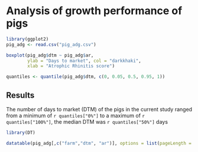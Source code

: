 # Analysis of growth performance of pigs

```r

library(ggplot2)
pig_adg <- read.csv("pig_adg.csv")

boxplot(pig_adg$dtm ~ pig_adg$ar,
        ylab = "Days to market", col = "darkkhaki",
        xlab = "Atrophic Rhinitis score")

quantiles <- quantile(pig_adg$dtm, c(0, 0.05, 0.5, 0.95, 1))

```

## Results

The number of days to market (DTM) of the pigs in the current study
ranged from a minimum of `r quantiles["0%"]` to a maximum of
`r quantiles["100%"]`, the median DTM was `r quantiles["50%"]` days


```r

library(DT)

datatable(pig_adg[,c("farm","dtm", "ar")], options = list(pageLength = 10))

```
